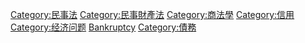 {{catmore}}
{{Commonscat|Bankruptcy}}

[[Category:民事法|Category:民事法]]
[[Category:民事財產法|Category:民事財產法]]
[[Category:商法學|Category:商法學]]
[[Category:信用|Category:信用]]
[[Category:经济问题|Category:经济问题]]
[[Category:個人理財|Bankruptcy]]
[[Category:債務|Category:債務]]